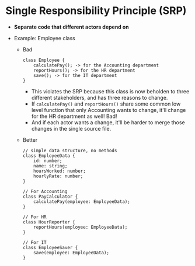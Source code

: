 # Single Responsibility Principle (SRP)

-   **Separate code that different actors depend on**
-   Example: Employee class

    -   Bad
        ```
        class Employee {
            calculatePay(); -> for the Accounting department
            reportHours(); -> for the HR department
            save(); -> for the IT department
        }
        ```
        -   This violates the SRP because this class is now beholden to three different stakeholders, and has three reasons to change.
        -   If `calculatePay()` and `reportHours()` share some common low level function that only Accounting wants to change,
            it'll change for the HR department as well! Bad!
        -   And if each actor wants a change, it'll be harder to merge those changes in the single source file.
    -   Better

        ```
        // simple data structure, no methods
        class EmployeeData {
            id: number;
            name: string;
            hoursWorked: number;
            hourlyRate: number;
        }

        // For Accounting
        class PayCalculator {
            calculatePay(employee: EmployeeData);
        }

        // For HR
        class HourReporter {
            reportHours(employee: EmployeeData);
        }

        // For IT
        class EmployeeSaver {
            save(employee: EmployeeData);
        }
        ```
